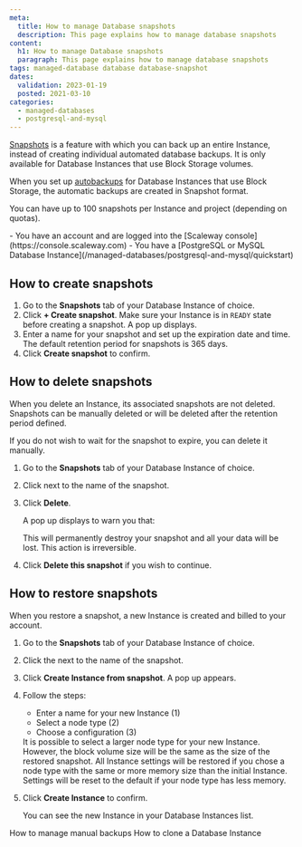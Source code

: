 ```yaml
---
meta:
  title: How to manage Database snapshots
  description: This page explains how to manage database snapshots
content:
  h1: How to manage Database snapshots
  paragraph: This page explains how to manage database snapshots
tags: managed-database database database-snapshot
dates:
  validation: 2023-01-19
  posted: 2021-03-10
categories:
  - managed-databases
  - postgresql-and-mysql
---
```


[Snapshots](/managed-databases/postgresql-and-mysql/how-to/manage-snapshots/) is a feature with which you can back up an entire Instance, instead of creating individual automated database backups. It is only available for Database Instances that use Block Storage volumes. 

When you set up [autobackups](/managed-databases/postgresql-and-mysql/how-to/enable-autobackup/) for Database Instances that use Block Storage, the automatic backups are created in Snapshot format. 

You can have up to 100 snapshots per Instance and project (depending on quotas).

<Message type="requirement">
  - You have an account and are logged into the [Scaleway console](https://console.scaleway.com)
  - You have a [PostgreSQL or MySQL Database Instance](/managed-databases/postgresql-and-mysql/quickstart)
</Message>


## How to create snapshots

1. Go to the **Snapshots** tab of your Database Instance of choice.
    <Lightbox src="scaleway-snapshots-tab.webp" alt="" />
2. Click **+ Create snapshot**.
    <Message type="important">
      Make sure your Instance is in `READY` state before creating a snapshot.
    </Message>
    A pop up displays.
    <Lightbox src="scaleway-create-snapshot.webp" alt="" />
3. Enter a name for your snapshot and set up the expiration date and time.
    <Message type="note">
      The default retention period for snapshots is 365 days. 
    </Message>
4. Click **Create snapshot** to confirm. 

## How to delete snapshots

When you delete an Instance, its associated snapshots are not deleted. Snapshots can be manually deleted or will be deleted after the retention period defined.

If you do not wish to wait for the snapshot to expire, you can delete it manually. 

1. Go to the **Snapshots** tab of your Database Instance of choice.
2. Click <Icon name="more" /> next to the name of the snapshot. 
3. Click **Delete**.
    <Lightbox src="scaleway-delete-snapshot.webp" alt="" />

    A pop up displays to warn you that:

    <Message type="important">
      This will permanently destroy your snapshot and all your data will be lost. This action is irreversible.
    </Message>
4. Click **Delete this snapshot** if you wish to continue.
    <Lightbox src="scaleway-delete-snapshot-pop-up.webp" alt="" />

## How to restore snapshots

When you restore a snapshot, a new Instance is created and billed to your account.

1. Go to the **Snapshots** tab of your Database Instance of choice.
2. Click the <Icon name="more" /> next to the name of the snapshot.  
3. Click **Create Instance from snapshot**. A pop up appears.
    <Lightbox src="scaleway-create-instance-pop-up.webp" alt="" />
4. Follow the steps: 
    - Enter a name for your new Instance (1)
    - Select a node type (2) 
    - Choose a configuration (3)

    <Message type="important">
      It is possible to select a larger node type for your new Instance. However, the block volume size will be the same as the size of the restored snapshot. All Instance settings will be restored if you chose a node type with the same or more memory size than the initial Instance. Settings will be reset to the default if your node type has less memory.
    </Message>
5. Click **Create Instance** to confirm. 

    You can see the new Instance in your Database Instances list.


<Navigation title="See Also">
  <PreviousButton to="/managed-databases/postgresql-and-mysql/how-to/manage-manual-backups/">How to manage manual backups</PreviousButton>
  <NextButton to="/managed-databases/postgresql-and-mysql/how-to/clone-a-database-instance">How to clone a Database Instance</NextButton>
</Navigation>
